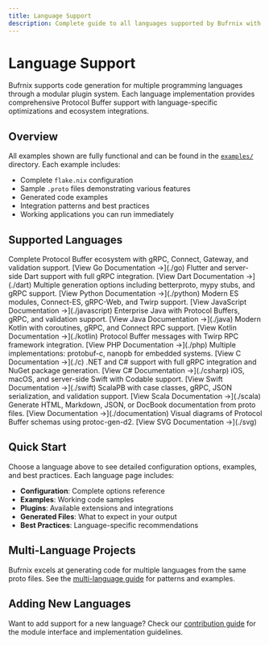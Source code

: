 ```yaml
---
title: Language Support
description: Complete guide to all languages supported by Bufrnix with examples and configuration options.
---
```



# Language Support

Bufrnix supports code generation for multiple programming languages through a modular plugin system. Each language implementation provides comprehensive Protocol Buffer support with language-specific optimizations and ecosystem integrations.

## Overview

All examples shown are fully functional and can be found in the [`examples/`](https://github.com/conneroisu/bufr.nix/tree/main/examples) directory. Each example includes:

- Complete `flake.nix` configuration
- Sample `.proto` files demonstrating various features
- Generated code examples
- Integration patterns and best practices
- Working applications you can run immediately

## Supported Languages

<CardGrid>
  <Card title="Go" icon="golang">
    Complete Protocol Buffer ecosystem with gRPC, Connect, Gateway, and
    validation support. [View Go Documentation →](./go)
  </Card>

<Card title="Dart" icon="dart">
  Flutter and server-side Dart support with full gRPC integration. [View Dart
  Documentation →](./dart)
</Card>

<Card title="Python" icon="python">
  Multiple generation options including betterproto, mypy stubs, and gRPC
  support. [View Python Documentation →](./python)
</Card>

<Card title="JavaScript/TypeScript" icon="js">
  Modern ES modules, Connect-ES, gRPC-Web, and Twirp support. [View JavaScript
  Documentation →](./javascript)
</Card>

<Card title="Java" icon="java">
  Enterprise Java with Protocol Buffers, gRPC, and validation support. [View Java
  Documentation →](./java)
</Card>

<Card title="Kotlin" icon="kotlin">
  Modern Kotlin with coroutines, gRPC, and Connect RPC support. [View Kotlin
  Documentation →](./kotlin)
</Card>

<Card title="PHP" icon="php">
  Protocol Buffer messages with Twirp RPC framework integration. [View PHP
  Documentation →](./php)
</Card>

<Card title="C" icon="c">
  Multiple implementations: protobuf-c, nanopb for embedded systems. [View C
  Documentation →](./c)
</Card>

<Card title="C#" icon="seti:csharp">
  .NET and C# support with full gRPC integration and NuGet package generation.
  [View C# Documentation →](./csharp)
</Card>

<Card title="Swift" icon="swift">
  iOS, macOS, and server-side Swift with Codable support. [View Swift
  Documentation →](./swift)
</Card>

<Card title="Scala" icon="scala">
  ScalaPB with case classes, gRPC, JSON serialization, and validation support. [View Scala
  Documentation →](./scala)
</Card>

<Card title="Documentation" icon="document">
  Generate HTML, Markdown, JSON, or DocBook documentation from proto files.
  [View Documentation →](./documentation)
</Card>

  <Card title="SVG Diagrams" icon="seti:svg">
    Visual diagrams of Protocol Buffer schemas using protoc-gen-d2. [View SVG
    Documentation →](./svg)
  </Card>
</CardGrid>

## Quick Start

Choose a language above to see detailed configuration options, examples, and best practices. Each language page includes:

- **Configuration**: Complete options reference
- **Examples**: Working code samples
- **Plugins**: Available extensions and integrations
- **Generated Files**: What to expect in your output
- **Best Practices**: Language-specific recommendations

## Multi-Language Projects

Bufrnix excels at generating code for multiple languages from the same proto files. See the [multi-language guide](./multi-language) for patterns and examples.

## Adding New Languages

Want to add support for a new language? Check our [contribution guide](./adding-languages) for the module interface and implementation guidelines.
